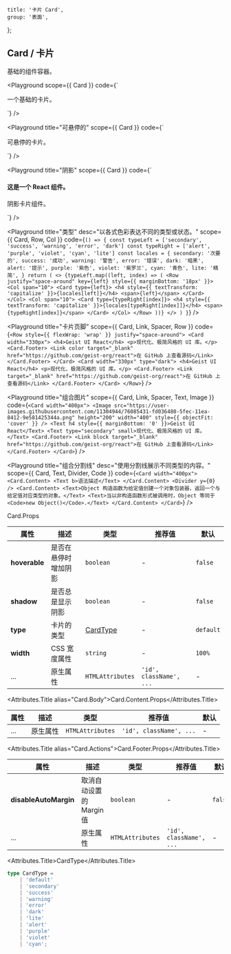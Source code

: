 
	title: '卡片 Card',
	group: '表面',
};

## Card / 卡片

基础的组件容器。

<Playground
	scope={{ Card }}
	code={`
<Card>
  <p>一个基础的卡片。</p>
</Card>
`}
/>

<Playground
	title="可悬停的"
	scope={{ Card }}
	code={`
<Card hoverable>
  <p>可悬停的卡片。</p>
</Card>
`}
/>

<Playground
	title="阴影"
	scope={{ Card }}
	code={`
<Card shadow>
  <h4>这是一个 React 组件。</h4>
  <p>阴影卡片组件。</p>
</Card>
`}
/>

<Playground
	title="类型"
	desc="以各式色彩表达不同的类型或状态。"
	scope={{ Card, Row, Col }}
	code={`
() => {
  const typeLeft = ['secondary', 'success', 'warning', 'error', 'dark']
  const typeRight = ['alert', 'purple', 'violet', 'cyan', 'lite']
  const locales = {
    secondary: '次要的', success: '成功', warning: '警告', error: '错误', dark: '暗黑',
    alert: '提示', purple: '紫色', violet: '紫罗兰', cyan: '青色', lite: '精简',
  }
  return (
    <>
      {typeLeft.map((left, index) => (
        <Row justify="space-around" key={left} style={{ marginBottom: '18px' }}>
          <Col span="10">
            <Card type={left}>
              <h4 style={{ textTransform: 'capitalize' }}>{locales[left]}</h4>
              <span>{left}</span>
            </Card>
          </Col>
          <Col span="10">
            <Card type={typeRight[index]}>
              <h4 style={{ textTransform: 'capitalize' }}>{locales[typeRight[index]]}</h4>
              <span>{typeRight[index]}</span>
            </Card>
          </Col>
        </Row>
      ))}
    </>
  )
}
`}
/>

<Playground
	title="卡片页脚"
	scope={{ Card, Link, Spacer, Row }}
	code={`
<Row style={{ flexWrap: 'wrap' }} justify="space-around">
  <Card width="330px">
    <h4>Geist UI React</h4>
    <p>现代化、极简风格的 UI 库。</p>
    <Card.Footer>
      <Link color target="_blank" href="https://github.com/geist-org/react">在 GitHub 上查看源码</Link>
    </Card.Footer>
  </Card>
  <Card width="330px" type="dark">
    <h4>Geist UI React</h4>
    <p>现代化、极简风格的 UI 库。</p>
    <Card.Footer>
      <Link target="_blank" href="https://github.com/geist-org/react">在 GitHub 上查看源码</Link>
    </Card.Footer>
  </Card>
</Row>
`}
/>

<Playground
	title="组合图片"
	scope={{ Card, Link, Spacer, Text, Image }}
	code={`
<Card width="400px">
  <Image src="https://user-images.githubusercontent.com/11304944/76085431-fd036480-5fec-11ea-8412-9e581425344a.png"
   height="200" width="400" style={{ objectFit: 'cover' }} />
  <Text h4 style={{ marginBottom: '0' }}>Geist UI React</Text>
  <Text type="secondary" small>现代化、极简风格的 UI 库。</Text>
  <Card.Footer>
    <Link block target="_blank" href="https://github.com/geist-org/react">在 GitHub 上查看源码</Link>
  </Card.Footer>
</Card>
`}
/>

<Playground
	title="组合分割线"
	desc="使用分割线展示不同类型的内容。"
	scope={{ Card, Text, Divider, Code }}
	code={`
<Card width="400px">
  <Card.Content>
    <Text b>语法描述</Text>
  </Card.Content>
  <Divider y={0} />
  <Card.Content>
    <Text>Object 构造函数为给定值创建一个对象包装器，返回一个与给定值对应类型的对象。</Text>
    <Text>当以非构造函数形式被调用时，Object 等同于 <Code>new Object()</Code>.</Text>
  </Card.Content>
</Card>
`}
/>

<Attributes edit="/pages/zh-cn/components/card.mdx">
<Attributes.Title>Card.Props</Attributes.Title>

| 属性          | 描述                 | 类型                  | 推荐值                  | 默认      |
| ------------- | -------------------- | --------------------- | ----------------------- | --------- |
| **hoverable** | 是否在悬停时增加阴影 | `boolean`             | -                       | `false`   |
| **shadow**    | 是否总是显示阴影     | `boolean`             | -                       | `false`   |
| **type**      | 卡片的类型           | [CardType](#cardtype) | -                       | `default` |
| **width**     | CSS 宽度属性         | `string`              | -                       | `100%`    |
| ...           | 原生属性             | `HTMLAttributes`      | `'id', className', ...` | -         |

<Attributes.Title alias="Card.Body">Card.Content.Props</Attributes.Title>

| 属性 | 描述     | 类型             | 推荐值                  | 默认 |
| ---- | -------- | ---------------- | ----------------------- | ---- |
| ...  | 原生属性 | `HTMLAttributes` | `'id', className', ...` | -    |

<Attributes.Title alias="Card.Actions">Card.Footer.Props</Attributes.Title>

| 属性                  | 描述                     | 类型             | 推荐值                  | 默认    |
| --------------------- | ------------------------ | ---------------- | ----------------------- | ------- |
| **disableAutoMargin** | 取消自动设置的 Margin 值 | `boolean`        | -                       | `false` |
| ...                   | 原生属性                 | `HTMLAttributes` | `'id', className', ...` | -       |

<Attributes.Title>CardType</Attributes.Title>

```ts
type CardType =
	| 'default'
	| 'secondary'
	| 'success'
	| 'warning'
	| 'error'
	| 'dark'
	| 'lite'
	| 'alert'
	| 'purple'
	| 'violet'
	| 'cyan';
```

</Attributes>

